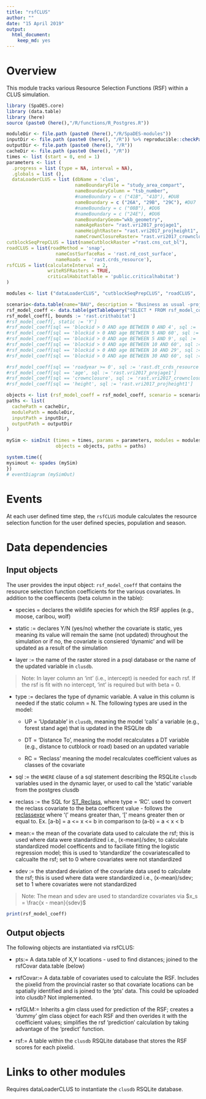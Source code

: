 ```yaml
---
title: "rsfCLUS"
author: ""
date: "15 April 2019"
output:
  html_document: 
    keep_md: yes
---
```


<!--
Copyright 2018 Province of British Columbia
 
Licensed under the Apache License, Version 2.0 (the "License");
you may not use this file except in compliance with the License.
You may obtain a copy of the License at
 
http://www.apache.org/licenses/LICENSE-2.0
 
Unless required by applicable law or agreed to in writing, software distributed under the License is distributed on an "AS IS" BASIS,
WITHOUT WARRANTIES OR CONDITIONS OF ANY KIND, either express or implied.
See the License for the specific language governing permissions and limitations under the License.-->

# Overview

This module tracks various Resource Selection Functions (RSF) within a CLUS simulation. 

```r
library (SpaDES.core)
library (data.table)
library (here)
source (paste0 (here(),"/R/functions/R_Postgres.R"))

moduleDir <- file.path (paste0 (here(),"/R/SpaDES-modules"))
inputDir <- file.path (paste0 (here(), "/R")) %>% reproducible::checkPath (create = TRUE)
outputDir <- file.path (paste0 (here(), "/R"))
cacheDir <- file.path (paste0 (here(), "/R"))
times <- list (start = 0, end = 1)
parameters <- list (
  .progress = list (type = NA, interval = NA),
  .globals = list (),
  dataLoaderCLUS = list (dbName = 'clus',
                         nameBoundaryFile = "study_area_compart",
                         nameBoundaryColumn = "tsb_number",
                         #nameBoundary = c ("41B", "41D"), #DU8
                         nameBoundary = c ("26A", "29B", "29C"), #DU7
                         #nameBoundary = c ("08B"), #DU6
                         #nameBoundary = c ("24E"), #DU6
                         nameBoundaryGeom="wkb_geometry",
                         nameAgeRaster= "rast.vri2017_projage1",
                         nameHeightRaster= "rast.vri2017_projheight1",
                         nameCrownClosureRaster= "rast.vri2017_crownclosure"),
cutblockSeqPrepCLUS = list(nameCutblockRaster ="rast.cns_cut_bl"),
roadCLUS = list(roadMethod = 'snap', 
                  nameCostSurfaceRas = 'rast.rd_cost_surface', 
                  nameRoads =  'rast.crds_resource'),
rsfCLUS = list(calculateInterval = 2,
               writeRSFRasters = TRUE,
               criticalHabitatTable = 'public.criticalhabitat')
)

modules <- list ("dataLoaderCLUS", "cutblockSeqPrepCLUS", "roadCLUS",  "rsfCLUS")

scenario<-data.table(name="BAU", description = "Business as usual -projecting current trends")
rsf_model_coeff <- data.table(getTableQuery("SELECT * FROM rsf_model_coeff WHERE species = 'caribou' AND population = 'DU7' and season IN ('S', 'EW', 'LW')"))
rsf_model_coeff[, bounds := 'rast.crithabitat']
#rsf_model_coeff[, static := 'Y']
#rsf_model_coeff[sql == 'blockid > 0 AND age BETWEEN 0 AND 4', sql := 'rast.dt_cutblock_1_4']
#rsf_model_coeff[sql == 'blockid > 0 AND age BETWEEN 5 AND 60', sql := 'rast.dt_cutblock_5o']
#rsf_model_coeff[sql == 'blockid > 0 AND age BETWEEN 5 AND 9', sql := 'rast.dt_cutblock_5_9']
#rsf_model_coeff[sql == 'blockid > 0 AND age BETWEEN 10 AND 60', sql := 'rast.dt_cutblock_10o']
#rsf_model_coeff[sql == 'blockid > 0 AND age BETWEEN 10 AND 29', sql := 'rast.dt_cutblock_10_29']
#rsf_model_coeff[sql == 'blockid > 0 AND age BETWEEN 30 AND 60', sql := 'rast.dt_cutblock_30o']

#rsf_model_coeff[sql == 'roadyear >= 0', sql := 'rast.dt_crds_resource']
#rsf_model_coeff[sql == 'age', sql := 'rast.vri2017_projage1']
#rsf_model_coeff[sql == 'crownclosure', sql := 'rast.vri2017_crownclosure']
#rsf_model_coeff[sql == 'height', sql := 'rast.vri2017_projheight1']

objects <- list (rsf_model_coeff = rsf_model_coeff, scenario = scenario)
paths <- list(
  cachePath = cacheDir,
  modulePath = moduleDir,
  inputPath = inputDir,
  outputPath = outputDir
)

mySim <- simInit (times = times, params = parameters, modules = modules,
                  objects = objects, paths = paths)

system.time({
mysimout <- spades (mySim)
})
# eventDiagram (mySimOut)
```

# Events

At each user defined time step, the `rsfCLUS` module calculates the resource selection function for the user defined species, population and season.

# Data dependencies

## Input objects

The user provides the input object: `rsf_model_coeff` that contains the resource selection function coefficients for the various covariates. In addition to the coeffiecents (beta column in the table): 

* species = declares the wildlife species for which the RSF applies (e.g., moose, caribou, wolf)

* static := declares Y/N (yes/no) whether the covariate is static, yes meaning its value will remain the same (not updated) throughout the simulation or if no, the covariate is consiered 'dynamic' and will be updated as a result of the simulation

* layer := the name of the raster stored in a psql database or the name of the updated variable in `clusdb`. 

>Note: In layer column an 'int' (i.e., intercept) is needed for each rsf. If the rsf is fit with no intercept, 'int' is required but with beta = 0.

* type :=  declares the type of dynamic variable. A value in this column is needed if the static column = N. The following types are used in the model: 

    + UP = 'Updatable' in `clusdb`, meaning the model 'calls' a variable (e.g., forest stand age) 
           that is updated in the RSQLite db 

    + DT = 'Distance To', meaning the model recalculates a DT variable (e.g., distance to cutblock or             road) based on an updated variable  

    + RC = 'Reclass' meaning the model recalculates coefficient values as classes of the covariate

* sql := the `WHERE` clause of a sql statement describing the RSQLite `clusdb` variables used in the dynamic layer, or used to call the 'static' variable from the postgres clusdb 

* reclass := the SQL for [ST_Reclass](https://postgis.net/docs/RT_ST_Reclass.html), where type = 'RC'. used to convert the reclass covariate to the beta coefficent value - follows the [reclassexpr](https://postgis.net/docs/reclassarg.html) where '(' means greater than, '[' means greater then or equal to. Ex. [a-b] = a <= x <= b in comparison to (a-b) = a < x < b

* mean:= the mean of the covariate data used to calculate the rsf; this is used where data were standardized i.e., (x-mean)/sdev, to calculate standardized model coefficents and to faciliate fitting the logistic regression model; this is used to 'standardize' the covariatescalled to calcualte the rsf; set to 0 where covariates were not standardized 

* sdev := the standard deviation of the covariate data used to calculate the rsf; this is used where data were standardized i.e., (x-mean)/sdev; set to 1 where covariates were not standardized 

>Note: The mean and sdev are used to standardize covariates via $x_s = \frac{x - mean}{sdev}$


```r
print(rsf_model_coeff)
```

## Output objects

The following objects are instantiated via rsfCLUS:

* pts:= A data.table of X,Y locations - used to find distances; joined to the rsfCovar data.table (below)

* rsfCovar:= A data.table of covariates used to calculate the RSF. Includes the pixelid from the provincial raster so that covariate locations can be spatially identified and is joined to the 'pts' data. This could be uploaded into clusdb? Not implemented.

* rsfGLM:= Inherits a glm class used for prediction of the RSF; creates a 'dummy' glm class object for each RSF and then overides it with the coefficient values; simplifies the rsf 'prediction' calculation by taking advantage of the 'predict' function.

* rsf:= A table within the `clusdb` RSQLite database that stores the RSF scores for each pixelid.    

# Links to other modules

Requires dataLoaderCLUS to instantiate the `clusdb` RSQLite database.

